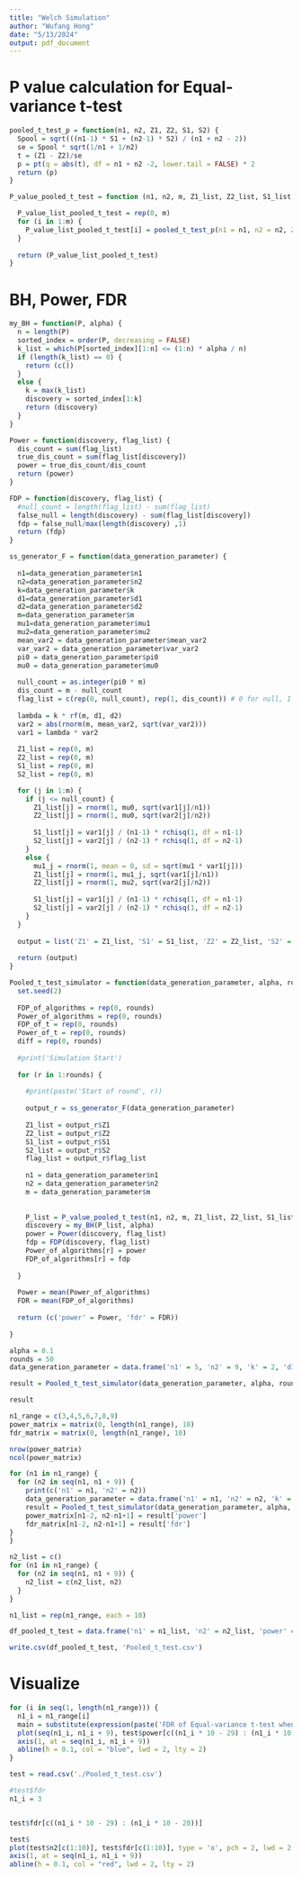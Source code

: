 ```yaml
---
title: "Welch Simulation"
author: "Wufang Hong"
date: "5/13/2024"
output: pdf_document
---
```


# P value calculation for Equal-variance t-test

```r
pooled_t_test_p = function(n1, n2, Z1, Z2, S1, S2) {
  Spool = sqrt(((n1-1) * S1 + (n2-1) * S2) / (n1 + n2 - 2))
  se = Spool * sqrt(1/n1 + 1/n2)
  t = (Z1 - Z2)/se
  p = pt(q = abs(t), df = n1 + n2 -2, lower.tail = FALSE) * 2
  return (p)
}
```

```r
P_value_pooled_t_test = function (n1, n2, m, Z1_list, Z2_list, S1_list, S2_list) {

  P_value_list_pooled_t_test = rep(0, m)
  for (i in 1:m) {
    P_value_list_pooled_t_test[i] = pooled_t_test_p(n1 = n1, n2 = n2, Z1 = Z1_list[i], Z2 = Z2_list[i], S1 = S1_list[i], S2 = S2_list[i])
  }
  
  return (P_value_list_pooled_t_test)
}
```

# BH, Power, FDR

```r
my_BH = function(P, alpha) {
  n = length(P)
  sorted_index = order(P, decreasing = FALSE)
  k_list = which(P[sorted_index][1:n] <= (1:n) * alpha / n)
  if (length(k_list) == 0) {
    return (c())
  }
  else {
    k = max(k_list)
    discovery = sorted_index[1:k]
    return (discovery)
  }
}
```

```r
Power = function(discovery, flag_list) {
  dis_count = sum(flag_list)
  true_dis_count = sum(flag_list[discovery])
  power = true_dis_count/dis_count
  return (power)
}
```

```r
FDP = function(discovery, flag_list) {
  #null_count = length(flag_list) - sum(flag_list)
  false_null = length(discovery) - sum(flag_list[discovery])
  fdp = false_null/max(length(discovery) ,1)
  return (fdp)
}
```

```r
ss_generator_F = function(data_generation_parameter) {
  
  n1=data_generation_parameter$n1
  n2=data_generation_parameter$n2
  k=data_generation_parameter$k
  d1=data_generation_parameter$d1
  d2=data_generation_parameter$d2
  m=data_generation_parameter$m
  mu1=data_generation_parameter$mu1
  mu2=data_generation_parameter$mu2
  mean_var2 = data_generation_parameter$mean_var2
  var_var2 = data_generation_parameter$var_var2
  pi0 = data_generation_parameter$pi0
  mu0 = data_generation_parameter$mu0
  
  null_count = as.integer(pi0 * m)
  dis_count = m - null_count
  flag_list = c(rep(0, null_count), rep(1, dis_count)) # 0 for null, 1 for truth
  
  lambda = k * rf(m, d1, d2)
  var2 = abs(rnorm(m, mean_var2, sqrt(var_var2)))
  var1 = lambda * var2
  
  Z1_list = rep(0, m)
  Z2_list = rep(0, m)
  S1_list = rep(0, m)
  S2_list = rep(0, m)

  for (j in 1:m) {
    if (j <= null_count) {
      Z1_list[j] = rnorm(1, mu0, sqrt(var1[j]/n1))
      Z2_list[j] = rnorm(1, mu0, sqrt(var2[j]/n2))
      
      S1_list[j] = var1[j] / (n1-1) * rchisq(1, df = n1-1)
      S2_list[j] = var2[j] / (n2-1) * rchisq(1, df = n2-1)
    }
    else {
      mu1_j = rnorm(1, mean = 0, sd = sqrt(mu1 * var1[j]))
      Z1_list[j] = rnorm(1, mu1_j, sqrt(var1[j]/n1))
      Z2_list[j] = rnorm(1, mu2, sqrt(var2[j]/n2))
      
      S1_list[j] = var1[j] / (n1-1) * rchisq(1, df = n1-1)
      S2_list[j] = var2[j] / (n2-1) * rchisq(1, df = n2-1)
    }
  }
  
  output = list('Z1' = Z1_list, 'S1' = S1_list, 'Z2' = Z2_list, 'S2' = S2_list, 'flag_list' = flag_list)
  
  return (output)
}
```

```r
Pooled_t_test_simulator = function(data_generation_parameter, alpha, rounds) {
  set.seed(2)
  
  FDP_of_algorithms = rep(0, rounds)
  Power_of_algorithms = rep(0, rounds)
  FDP_of_t = rep(0, rounds)
  Power_of_t = rep(0, rounds)
  diff = rep(0, rounds)
  
  #print('Simulation Start')
  
  for (r in 1:rounds) {
    
    #print(paste('Start of round', r))
    
    output_r = ss_generator_F(data_generation_parameter)
    
    Z1_list = output_r$Z1
    Z2_list = output_r$Z2
    S1_list = output_r$S1
    S2_list = output_r$S2
    flag_list = output_r$flag_list
    
    n1 = data_generation_parameter$n1
    n2 = data_generation_parameter$n2
    m = data_generation_parameter$m
    
    
    P_list = P_value_pooled_t_test(n1, n2, m, Z1_list, Z2_list, S1_list, S2_list)
    discovery = my_BH(P_list, alpha)
    power = Power(discovery, flag_list)
    fdp = FDP(discovery, flag_list)
    Power_of_algorithms[r] = power
    FDP_of_algorithms[r] = fdp
    
  }
  
  Power = mean(Power_of_algorithms)
  FDR = mean(FDP_of_algorithms)
  
  return (c('power' = Power, 'fdr' = FDR))
  
}
```

```r
alpha = 0.1
rounds = 50
data_generation_parameter = data.frame('n1' = 5, 'n2' = 9, 'k' = 2, 'd1' = 8, 'd2' = 12, 'm' = 5000, 'mu1' = 12, 'mu2' = 0, 'mean_var2' = 6, 'var_var2' = 4, 'pi0' = 0.9, 'mu0' = 0)
```

```r
result = Pooled_t_test_simulator(data_generation_parameter, alpha, rounds)
```

```r
result
```


```r
n1_range = c(3,4,5,6,7,8,9)
power_matrix = matrix(0, length(n1_range), 10)
fdr_matrix = matrix(0, length(n1_range), 10)
```

```r
nrow(power_matrix)
ncol(power_matrix)
```


```r
for (n1 in n1_range) {
  for (n2 in seq(n1, n1 + 9)) {
    print(c('n1' = n1, 'n2' = n2))
    data_generation_parameter = data.frame('n1' = n1, 'n2' = n2, 'k' = 2, 'd1' = 8, 'd2' = 12, 'm' = 5000, 'mu1' = 12, 'mu2' = 0, 'mean_var2' = 6, 'var_var2' = 4, 'pi0' = 0.9, 'mu0' = 0)
    result = Pooled_t_test_simulator(data_generation_parameter, alpha, rounds)
    power_matrix[n1-2, n2-n1+1] = result['power']
    fdr_matrix[n1-2, n2-n1+1] = result['fdr']
}
}
```

```r
n2_list = c()
for (n1 in n1_range) {
  for (n2 in seq(n1, n1 + 9)) {
    n2_list = c(n2_list, n2)
  }
}
```

```r
n1_list = rep(n1_range, each = 10)
```

```r
df_pooled_t_test = data.frame('n1' = n1_list, 'n2' = n2_list, 'power' = as.vector(t(power_matrix)), 'fdr' = as.vector(t(fdr_matrix)))
```

```r
write.csv(df_pooled_t_test, 'Pooled_t_test.csv')
```

# Visualize

```r
for (i in seq(1, length(n1_range))) {
  n1_i = n1_range[i]
  main = substitute(expression(paste('FDR of Equal-variance t-test when ', n[1] == N1)), list(N1 = n1_i))
  plot(seq(n1_i, n1_i + 9), test$power[c((n1_i * 10 - 29) : (n1_i * 10 - 20))], type = 'o', pch = 2, lwd = 2, main = eval(main), xlab = expression(n[2]), ylab = 'FDR')
  axis(1, at = seq(n1_i, n1_i + 9))
  abline(h = 0.1, col = "blue", lwd = 2, lty = 2)
}
```

```r
test = read.csv('./Pooled_t_test.csv')
```

```r
#test$fdr
n1_i = 3


test$fdr[c((n1_i * 10 - 29) : (n1_i * 10 - 20))]
```


```r
test$
plot(test$n2[c(1:10)], test$fdr[c(1:10)], type = 'o', pch = 2, lwd = 2, main = paste('FDR of Welch Approximation for n1 =', 3), ylab = 'FDR', xlab = 'n2')
axis(1, at = seq(n1_i, n1_i + 9))
abline(h = 0.1, col = "red", lwd = 2, lty = 2)
```



